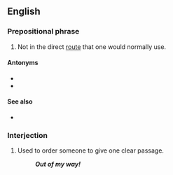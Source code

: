 ==English==

===Prepositional phrase===
{{en-PP}}

# {{lb|en|idiom}} Not in the direct [[route]] that one would normally use.
#: {{ux|en|I gave him a lift, even though his house was a little '''out of my way'''.}}

====Antonyms====
* {{sense|not direct route}}{{l|en|on the way}}
* {{sense|not direct route}}{{l|en|on one's way}}

====See also====
* {{l|en|go out of one's way}}

===Interjection===
{{head|en|prepositional phrases}}

# Used to order someone to give one clear passage.
#: '''''Out of my way!'''''